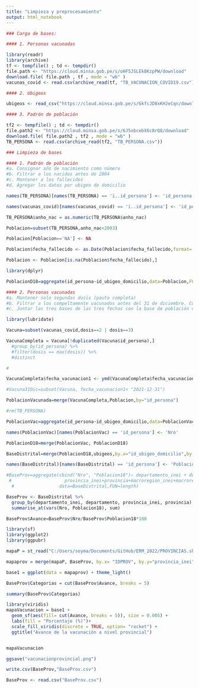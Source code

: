 ```yaml
---
title: "Limpieza y preprocesamiento"
output: html_notebook
---
```


```r
### Carga de bases:

#### 1. Personas vacunadas

library(readr)
library(archive)
tf <- tempfile() ; td <- tempdir()
file.path <- "https://cloud.minsa.gob.pe/s/oHF5JSLEk8KzpPW/download"
download.file( file.path , tf , mode = "wb" )
vacunas_covid <- read.csv(archive_read(tf, "TB_VACUNACION_COVID19.csv"))
```

```r
#### 2. Ubigeos 

ubigeos <- read_csv("https://cloud.minsa.gob.pe/s/GkfcJD8xKHJeCqn/download")
```

```r
#### 3. Padrón de población

tf2 <- tempfile() ; td <- tempdir()
file.path2 <- "https://cloud.minsa.gob.pe/s/6J5obcebX6c8rQ8/download"
download.file( file.path2 , tf2 , mode = "wb" )
TB_PERSONA <- read.csv(archive_read(tf2, "TB_PERSONA.csv"))
```


```r
### Limpieza de bases

#### 1. Padrón de población
#a. Consignar año de nacimiento como número
#b. Filtrar a los nacidos antes de 2004
#c. Mantener a los fallecidos
#d. Agregar los datos por ubigeo de domicilio

names(TB_PERSONA)[names(TB_PERSONA) == 'ï..id_persona'] <- 'id_persona'

names(vacunas_covid)[names(vacunas_covid) == 'ï..id_persona'] <- 'id_persona'

TB_PERSONA$anho_nac = as.numeric(TB_PERSONA$anho_nac)

Poblacion=subset(TB_PERSONA,anho_nac<2003)

Poblacion[Poblacion=='NA'] <- NA

Poblacion$fecha_fallecido <- as.Date(Poblacion$fecha_fallecido,format= "%d/%m/%Y")

Poblacion <- Poblacion[is.na(Poblacion$fecha_fallecido),]

library(dplyr)

PoblacionD18=aggregate(id_persona~id_ubigeo_domicilio,data=Poblacion,FUN=length)
```

```r
#### 2. Personas vacunadas
#a. Mantener solo segundas dosis (pauta completa)
#b. Filtrar a los compeltamente vacunados antes del 31 de diciembre. Combinar con población de 18 años a más. Agregar por ubigeo de domicilio.
#c. Juntar las tres bases de las tres fechas con la base de población de 18 años a más.

library(lubridate)

Vacuna=subset(vacunas_covid,dosis==2 | dosis==3)

VacunaCompleta = Vacuna[!duplicated(Vacuna$id_persona),]
  #group_by(id_persona) %>% 
  #filter(dosis == max(dosis)) %>% 
  #distinct

#

VacunaCompleta$fecha_vacunacion1 <- ymd(VacunaCompleta$fecha_vacunacion)

#Vacuna31Dic=subset(Vacuna, fecha_vacunacion1< "2021-12-31")

PoblacionVacunada=merge(VacunaCompleta,Poblacion,by="id_persona")

#rm(TB_PERSONA) 

PoblacionVac=aggregate(id_persona~id_ubigeo_domicilio,data=PoblacionVacunada,FUN=length)

names(PoblacionVac)[names(PoblacionVac) == 'id_persona'] <- 'Nro'

PoblacionD18=merge(PoblacionVac, PoblacionD18)

BaseDistrital=merge(PoblacionD18,ubigeos,by.x="id_ubigeo_domicilio",by.y="id_ubigeo")

names(BaseDistrital)[names(BaseDistrital) == 'id_persona'] <- 'Poblacion18'

#BaseProv=aggregate(cbind("Nro", "Poblacion18")~ departamento_inei + departamento +
 #                    provincia_inei+provincia+macroregion_inei+macroregion_minsa,
  #                 data=BaseDistrital,FUN=length)

BaseProv <- BaseDistrital %>% 
  group_by(departamento_inei, departamento, provincia_inei, provincia) %>%
  summarise_at(vars(Nro, Poblacion18), sum)

BaseProv$Avance=BaseProv$Nro/BaseProv$Poblacion18*100
```

```r
library(sf)
library(ggplot2)
library(ggpubr)

mapaP = st_read("C:/Users/soyma/Documents/GitHub/ERM_2022/PROVINCIAS.shp") #cambiar según directorio

mapaprov = merge(mapaP, BaseProv, by.x= "IDPROV", by.y="provincia_inei")
```

```r
base1 = ggplot(data = mapaprov) + theme_light()
```

```r
BaseProv$Categorias = cut(BaseProv$Avance, breaks = 5)
```

```r
summary(BaseProv$Categorias)
```

```r
library(viridis)
mapaVacunacion = base1 +
  geom_sf(aes(fill= cut(Avance, breaks = 5)), size = 0.005) + 
  labs(fill = "Porcentaje (%)")+ 
  scale_fill_viridis(discrete = TRUE, option= "rocket") +
  ggtitle("Avance de la vacunación a nivel provincial")


mapaVacunacion
```

```r
ggsave("vacunacionprovincial.png")
```

```r
write.csv(BaseProv,"BaseProv.csv")
```

```r
BaseProv <- read.csv("BaseProv.csv")
```



